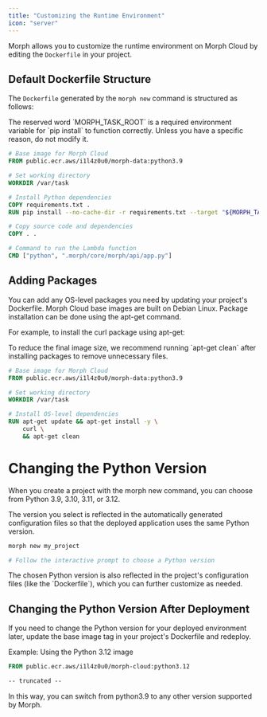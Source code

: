 ```yaml
---
title: "Customizing the Runtime Environment"
icon: "server"
---
```


Morph allows you to customize the runtime environment on Morph Cloud by editing the `Dockerfile` in your project.

## Default Dockerfile Structure

The `Dockerfile` generated by the `morph new` command is structured as follows:

<Warning>
  The reserved word `MORPH_TASK_ROOT` is a required environment variable for
  `pip install` to function correctly. Unless you have a specific reason, do not
  modify it.
</Warning>

```Dockerfile
# Base image for Morph Cloud
FROM public.ecr.aws/i1l4z0u0/morph-data:python3.9

# Set working directory
WORKDIR /var/task

# Install Python dependencies
COPY requirements.txt .
RUN pip install --no-cache-dir -r requirements.txt --target "${MORPH_TASK_ROOT}"

# Copy source code and dependencies
COPY . .

# Command to run the Lambda function
CMD ["python", ".morph/core/morph/api/app.py"]
```

## Adding Packages

You can add any OS-level packages you need by updating your project's Dockerfile.
Morph Cloud base images are built on Debian Linux. Package installation can be done using the apt-get command.

For example, to install the curl package using apt-get:

<Note>
  To reduce the final image size, we recommend running `apt-get clean` after installing packages to remove
  unnecessary files.
</Note>

```Dockerfile
# Base image for Morph Cloud
FROM public.ecr.aws/i1l4z0u0/morph-data:python3.9

# Set working directory
WORKDIR /var/task

# Install OS-level dependencies
RUN apt-get update && apt-get install -y \
    curl \
    && apt-get clean
```

# Changing the Python Version

When you create a project with the morph new command, you can choose from Python 3.9, 3.10, 3.11, or 3.12.

The version you select is reflected in the automatically generated configuration files so that the deployed application uses the same Python version.

```bash
morph new my_project

# Follow the interactive prompt to choose a Python version
```

<Note>
  The chosen Python version is also reflected in the project's configuration
  files (like the `Dockerfile`), which you can further customize as needed.
</Note>

## Changing the Python Version After Deployment

If you need to change the Python version for your deployed environment later, update the base image tag in your project's Dockerfile and redeploy.

Example: Using the Python 3.12 image

```Dockerfile
FROM public.ecr.aws/i1l4z0u0/morph-cloud:python3.12

-- truncated --
```

In this way, you can switch from python3.9 to any other version supported by Morph.
